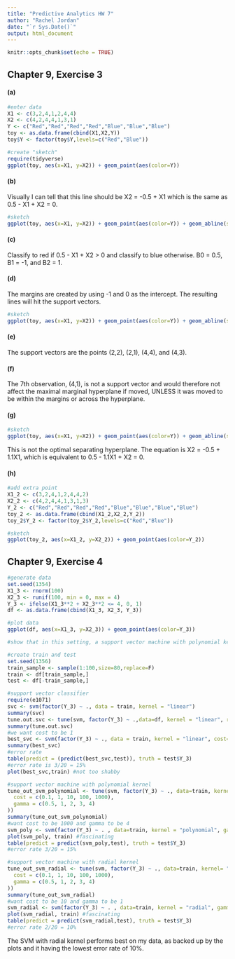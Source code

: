 ```yaml
---
title: "Predictive Analytics HW 7"
author: "Rachel Jordan"
date: "`r Sys.Date()`"
output: html_document
---
```


```r
knitr::opts_chunk$set(echo = TRUE)
```

## Chapter 9, Exercise 3

#### (a)

```r
#enter data
X1 <- c(3,2,4,1,2,4,4)
X2 <- c(4,2,4,4,1,3,1)
Y <- c("Red","Red","Red","Red","Blue","Blue","Blue")
toy <- as.data.frame(cbind(X1,X2,Y))
toy$Y <- factor(toy$Y,levels=c("Red","Blue"))

#create "sketch"
require(tidyverse)
ggplot(toy, aes(x=X1, y=X2)) + geom_point(aes(color=Y))
```

#### (b)

Visually I can tell that this line should be X2 = -0.5 + X1 which is the same as 0.5 - X1 + X2 = 0.

```r
#sketch
ggplot(toy, aes(x=X1, y=X2)) + geom_point(aes(color=Y)) + geom_abline(slope=1,intercept=-0.5)
```

#### (c)

Classify to red if 0.5 - X1 + X2 \> 0 and classify to blue otherwise. B0 = 0.5, B1 = -1, and B2 = 1.

#### (d)

The margins are created by using -1 and 0 as the intercept. The resulting lines will hit the support vectors.

```r
#sketch
ggplot(toy, aes(x=X1, y=X2)) + geom_point(aes(color=Y)) + geom_abline(slope=1,intercept=-0.5) + geom_abline(slope=1, intercept=0, linetype="dotted") + geom_abline(slope=1, intercept=-1,linetype="dotted")
```

#### (e)

The support vectors are the points (2,2), (2,1), (4,4), and (4,3).

#### (f)

The 7th observation, (4,1), is not a support vector and would therefore not affect the maximal marginal hyperplane if moved, UNLESS it was moved to be within the margins or across the hyperplane.

#### (g)

```r
#sketch
ggplot(toy, aes(x=X1, y=X2)) + geom_point(aes(color=Y)) + geom_abline(slope=1.1,intercept=-0.5)
```

This is not the optimal separating hyperplane. The equation is X2 = -0.5 + 1.1X1, which is equivalent to 0.5 - 1.1X1 + X2 = 0.

#### (h)

```r
#add extra point
X1_2 <- c(3,2,4,1,2,4,4,2)
X2_2 <- c(4,2,4,4,1,3,1,3)
Y_2 <- c("Red","Red","Red","Red","Blue","Blue","Blue","Blue")
toy_2 <- as.data.frame(cbind(X1_2,X2_2,Y_2))
toy_2$Y_2 <- factor(toy_2$Y_2,levels=c("Red","Blue"))

#sketch
ggplot(toy_2, aes(x=X1_2, y=X2_2)) + geom_point(aes(color=Y_2))
```

## Chapter 9, Exercise 4

```r
#generate data
set.seed(1354)
X1_3 <- rnorm(100)
X2_3 <- runif(100, min = 0, max = 4)
Y_3 <- ifelse(X1_3**2 + X2_3**2 <= 4, 0, 1)
df <- as.data.frame(cbind(X1_3, X2_3, Y_3))

#plot data
ggplot(df, aes(x=X1_3, y=X2_3)) + geom_point(aes(color=Y_3))

#show that in this setting, a support vector machine with polynomial kernal (with degree greater than 1) or a radial kernel will outperform a support vector classifier on the training data

#create train and test
set.seed(1356)
train_sample <- sample(1:100,size=80,replace=F)
train <- df[train_sample,]
test <- df[-train_sample,]

#support vector classifier
require(e1071)
svc <- svm(factor(Y_3) ~ ., data = train, kernel = "linear")
summary(svc)
tune.out.svc <- tune(svm, factor(Y_3) ~ .,data=df, kernel = "linear", ranges = list(cost = c(0.001, 0.01, 0.1, 1, 5, 10, 100)))
summary(tune.out.svc)
#we want cost to be 1
best_svc <- svm(factor(Y_3) ~ ., data = train, kernel = "linear", cost=1)
summary(best_svc)
#error rate
table(predict = (predict(best_svc,test)), truth = test$Y_3)
#error rate is 3/20 = 15%
plot(best_svc,train) #not too shabby

#support vector machine with polynomial kernel
tune_out_svm_polynomial <- tune(svm, factor(Y_3) ~ ., data=train, kernel= "polynomial", ranges = list(
  cost = c(0.1, 1, 10, 100, 1000),
  gamma = c(0.5, 1, 2, 3, 4)
))
summary(tune_out_svm_polynomial)
#want cost to be 1000 and gamma to be 4
svm_poly <- svm(factor(Y_3) ~ . , data=train, kernel = "polynomial", gamma = 4, cost = 1000, degree=5)
plot(svm_poly, train) #fascinating
table(predict = predict(svm_poly,test), truth = test$Y_3)
#error rate 3/20 = 15%

#support vector machine with radial kernel
tune_out_svm_radial <- tune(svm, factor(Y_3) ~ ., data=train, kernel= "radial", ranges = list(
  cost = c(0.1, 1, 10, 100, 1000),
  gamma = c(0.5, 1, 2, 3, 4)
))
summary(tune_out_svm_radial)
#want cost to be 10 and gamma to be 1
svm_radial <- svm(factor(Y_3) ~ . , data=train, kernel = "radial", gamma = 1, cost = 10)
plot(svm_radial, train) #fascinating
table(predict = predict(svm_radial,test), truth = test$Y_3)
#error rate 2/20 = 10% 
```

The SVM with radial kernel performs best on my data, as backed up by the plots and it having the lowest error rate of 10%.
